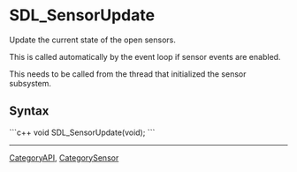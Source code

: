 
= SDL_SensorUpdate =
Update the current state of the open sensors.

This is called automatically by the event loop if sensor events are enabled.

This needs to be called from the thread that initialized the sensor subsystem.


== Syntax ==
```c++
void SDL_SensorUpdate(void);
```

----
[[CategoryAPI]], [[CategorySensor]]
